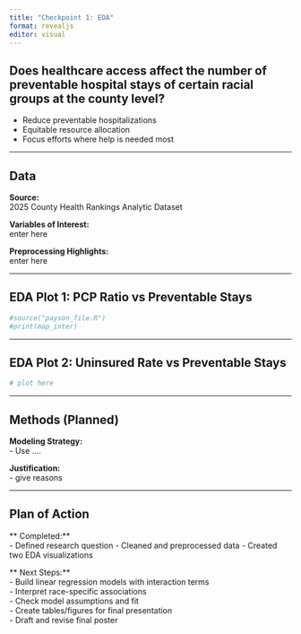 ```yaml
---
title: "Checkpoint 1: EDA"
format: revealjs
editor: visual
---
```


## Does healthcare access affect the number of preventable hospital stays of certain racial groups at the county level?

- Reduce preventable hospitalizations
- Equitable resource allocation
- Focus efforts where help is needed most

------------------------------------------------------------------------

## Data

**Source:**<br>
2025 County Health Rankings Analytic Dataset


**Variables of Interest:**\
enter here

**Preprocessing Highlights:**\
enter here

------------------------------------------------------------------------

## EDA Plot 1: PCP Ratio vs Preventable Stays

```r
#source("payson_file.R")
#print(map_inter)
```

------------------------------------------------------------------------

## EDA Plot 2: Uninsured Rate vs Preventable Stays

```r
# plot here 
```

------------------------------------------------------------------------

## Methods (Planned)

**Modeling Strategy:**\
- Use ....

**Justification:**\
- give reasons

------------------------------------------------------------------------

## Plan of Action

\*\* Completed:\*\*\
- Defined research question - Cleaned and preprocessed data - Created two EDA visualizations

\*\* Next Steps:\*\*\
- Build linear regression models with interaction terms\
- Interpret race-specific associations\
- Check model assumptions and fit\
- Create tables/figures for final presentation\
- Draft and revise final poster
